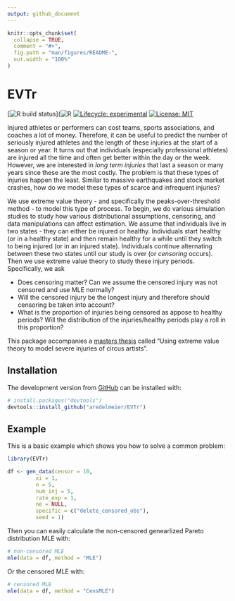 ```yaml
---
output: github_document
---
```


<!-- README.md is generated from README.Rmd. Please edit that file -->

```r
knitr::opts_chunk$set(
  collapse = TRUE,
  comment = "#>",
  fig.path = "man/figures/README-",
  out.width = "100%"
)
```

# EVTr

<!-- badges: start -->
[![R build status](https://github.com/aredelmeier/EVTr/workflows/R-CMD-check/badge.svg)](![R](https://github.com/aredelmeier/EVTr/workflows/R/badge.svg?branch=master)
[![Lifecycle: experimental](https://img.shields.io/badge/lifecycle-experimental-orange.svg)](https://www.tidyverse.org/lifecycle/#experimental)
[![License: MIT](https://img.shields.io/badge/License-MIT-yellow.svg)](https://opensource.org/licenses/MIT)
<!-- badges: end -->


Injured athletes or performers can cost teams, sports associations, and coaches a lot of money. Therefore, it can be useful to predict the number of seriously injured athletes and the length of these injuries at the start of a season or year. It turns out that individuals (especially professional athletes) are injured all the time and often get better within the day or the week. However, we are interested in *long term injuries* that last a season or many years since these are the most costly. The problem is that these types of injuries happen the least. Similar to massive earthquakes and stock market crashes, how do we model these types of scarce and infrequent injuries? 

We use extreme value theory - and specifically the peaks-over-threshold method - to model this type of process. To begin, we do various simulation studies to study how various distributional assumptions, censoring, and data manipulations can affect estimation. We assume that individuals live in two states - they can either be injured or healthy. Individuals start healthy (or in a healthy state) and then remain healthy for a while until they switch to being injured (or in an injured state). Individuals continue alternating between these two states until our study is over (or *censoring* occurs). Then we use extreme value theory to study these injury periods. Specifically, we ask

* Does censoring matter? Can we assume the censored injury was not censored and use MLE normally? 
* Will the censored injury be the longest injury and therefore should censoring be taken into account? 
* What is the proportion of injuries being censored as appose to healthy periods? Will the distribution of the injuries/healthy periods play a roll in this proportion?

This package accompanies a [masters thesis](https://escholarship.mcgill.ca/concern/theses/fn107132j) called "Using extreme value theory to model severe injuries of circus artists". 


## Installation

The development version from [GitHub](https://github.com/) can be installed with:

``` r
# install.packages("devtools")
devtools::install_github("aredelmeier/EVTr")
```

## Example

This is a basic example which shows you how to solve a common problem:

```r
library(EVTr)

df <- gen_data(censor = 10,
         xi = 1,
         n = 5,
         num_inj = 5,
         rate_exp = 1,
         ne = NULL,
         specific = c("delete_censored_obs"),
         seed = 1)
```

Then you can easily calculate the non-censored genearlized Pareto distribution MLE with:

```r
# non-censored MLE
mle(data = df, method = "MLE")

```

Or the censored MLE with: 

```r
# censored MLE
mle(data = df, method = "CensMLE")

```

